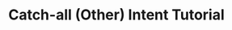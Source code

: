 ---
title: Catch-all (Other) Intent Tutorial
description: Learn how to use the catch-all Other intent and its special features
---